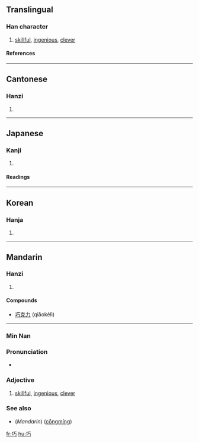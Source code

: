 ==Translingual==
===Han character===
{{Han char|rn=48|rad=工|as=02|sn=5|four=1112<sub>7</sub>|canj=一一女尸 (MMVS)}}
# [[skillful]], [[ingenious]], [[clever]]
====References====
{{Han ref|kx=0325.090|dkj=08721|dj=0628.010|hdz=10412.010|uh=5DE7|ud=24039|bh=A5A9|bd=42409}}
----
==Cantonese==
===Hanzi===
{{yue-hanzi|jyut=|y=haau2}}
# {{defn|Cantonese}}
----
==Japanese==

===Kanji===
{{ja-kanji|grade=|rs=工02}}
# {{defn|Japanese}} 
====Readings====
{{ja-readings|on=[[こう]] (kō)|kun=[[たくみ]] (takumi), [[さとい]] (satoi)}}
----
==Korean==
===Hanja===
{{ko-hanja|hangeul=[[교]]|rv=gyo|mr=kyo}}
# {{defn|Korean}}
----
==Mandarin==
===Hanzi===
{{cmn-hanzi|pin=[[qiǎo]] (qiao3)|wg=ch'iao<sup>3</sup>}}
# {{defn|Mandarin}}

====Compounds====
* [[巧克力]] (qiǎokèlì)

----

===Min Nan===
===Pronunciation===
*{{IPA|[ kʰiau˥˧ ]}}
 
===Adjective===
{{cmn-adj|ts|poj=khiáu|pojt=khiau2|rs=工02}}

# [[skillful]], [[ingenious]], [[clever]]

===See also===
*(''Mandarin'') {{zh-ts|聰明|聪明}} ([[cōngmíng]])

[[fr:巧]]
[[hu:巧]]